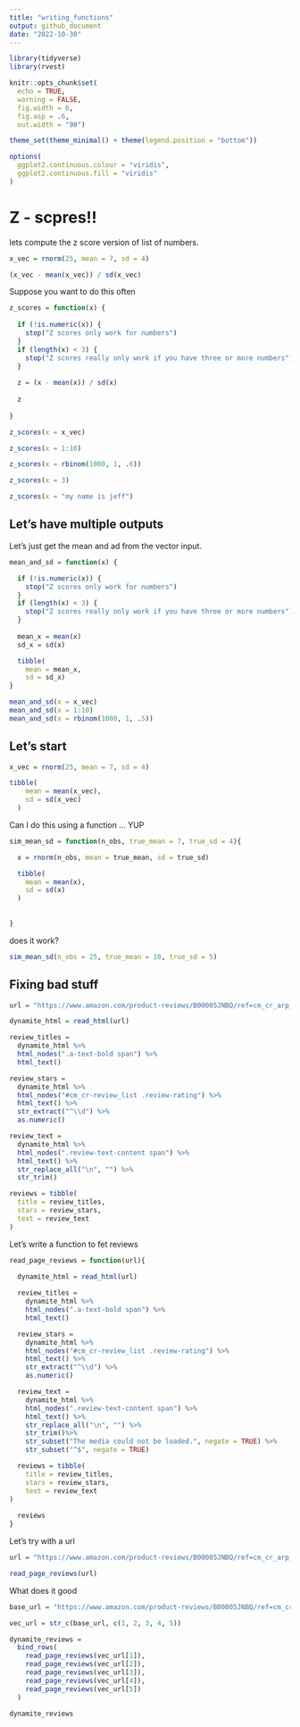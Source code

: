```yaml
---
title: "writing_functions"
output: github_document
date: "2022-10-30"
---
```


```r
library(tidyverse)
library(rvest)

knitr::opts_chunk$set(
  echo = TRUE, 
  warning = FALSE,
  fig.width = 6,
  fig.asp = .6,
  out.width = "90")

theme_set(theme_minimal() + theme(legend.position = "bottom"))

options(
  ggplot2.continuous.colour = "viridis",
  ggplot2.continuous.fill = "viridis"
)
```


# Z - scpres!!

lets compute the z score version of list of numbers.

```r
x_vec = rnorm(25, mean = 7, sd = 4)

(x_vec - mean(x_vec)) / sd(x_vec)
```


Suppose you want to do this often

```r
z_scores = function(x) {
  
  if (!is.numeric(x)) {
    stop("Z scores only work for numbers")
  } 
  if (length(x) < 3) {
    stop("Z scores really only work if you have three or more numbers")
  }
  
  z = (x - mean(x)) / sd(x)
  
  z
  
}
```


```r
z_scores(x = x_vec)

z_scores(x = 1:10)

z_scores(x = rbinom(1000, 1, .6))

z_scores(x = 3)

z_scores(x = "my name is jeff")
```


## Let's have multiple outputs

Let's just get the mean and ad from the vector input.

```r
mean_and_sd = function(x) {

  if (!is.numeric(x)) {
    stop("Z scores only work for numbers")
  } 
  if (length(x) < 3) {
    stop("Z scores really only work if you have three or more numbers")
  }
  
  mean_x = mean(x)
  sd_x = sd(x)

  tibble(
    mean = mean_x, 
    sd = sd_x)
}

mean_and_sd(x = x_vec)
mean_and_sd(x = 1:10)
mean_and_sd(x = rbinom(1000, 1, .5))

```


## Let's start 

```r
x_vec = rnorm(25, mean = 7, sd = 4)

tibble(
    mean = mean(x_vec), 
    sd = sd(x_vec)
  )
```


Can I do this using a function ... YUP
```r
sim_mean_sd = function(n_obs, true_mean = 7, true_sd = 4){

  x = rnorm(n_obs, mean = true_mean, sd = true_sd)

  tibble(
    mean = mean(x), 
    sd = sd(x)
  )  
  
  
}

```

does it work?
```r
sim_mean_sd(n_obs = 25, true_mean = 10, true_sd = 5)
```


## Fixing bad stuff

```r
url = "https://www.amazon.com/product-reviews/B00005JNBQ/ref=cm_cr_arp_d_viewopt_rvwer?ie=UTF8&reviewerType=avp_only_reviews&sortBy=recent&pageNumber=1"

dynamite_html = read_html(url)

review_titles = 
  dynamite_html %>%
  html_nodes(".a-text-bold span") %>%
  html_text()

review_stars = 
  dynamite_html %>%
  html_nodes("#cm_cr-review_list .review-rating") %>%
  html_text() %>%
  str_extract("^\\d") %>%
  as.numeric()

review_text = 
  dynamite_html %>%
  html_nodes(".review-text-content span") %>%
  html_text() %>% 
  str_replace_all("\n", "") %>% 
  str_trim()

reviews = tibble(
  title = review_titles,
  stars = review_stars,
  text = review_text
)
```

Let's write a function to fet reviews
```r
read_page_reviews = function(url){
  
  dynamite_html = read_html(url)

  review_titles = 
    dynamite_html %>%
    html_nodes(".a-text-bold span") %>%
    html_text()

  review_stars = 
    dynamite_html %>%
    html_nodes("#cm_cr-review_list .review-rating") %>%
    html_text() %>%
    str_extract("^\\d") %>%
    as.numeric()

  review_text = 
    dynamite_html %>%
    html_nodes(".review-text-content span") %>%
    html_text() %>% 
    str_replace_all("\n", "") %>% 
    str_trim()%>% 
    str_subset("The media could not be loaded.", negate = TRUE) %>% 
    str_subset("^$", negate = TRUE)

  reviews = tibble(
    title = review_titles,
    stars = review_stars,
    text = review_text
)
  
  reviews
}
```

Let's try with a url
```r
url = "https://www.amazon.com/product-reviews/B00005JNBQ/ref=cm_cr_arp_d_viewopt_rvwer?ie=UTF8&reviewerType=avp_only_reviews&sortBy=recent&pageNumber=1"

read_page_reviews(url)
```


What does it good
```r
base_url = "https://www.amazon.com/product-reviews/B00005JNBQ/ref=cm_cr_arp_d_viewopt_rvwer?ie=UTF8&reviewerType=avp_only_reviews&sortBy=recent&pageNumber="

vec_url = str_c(base_url, c(1, 2, 3, 4, 5))

dynamite_reviews = 
  bind_rows(
    read_page_reviews(vec_url[1]),
    read_page_reviews(vec_url[2]),
    read_page_reviews(vec_url[3]),
    read_page_reviews(vec_url[4]),
    read_page_reviews(vec_url[5])
  )

dynamite_reviews
```





